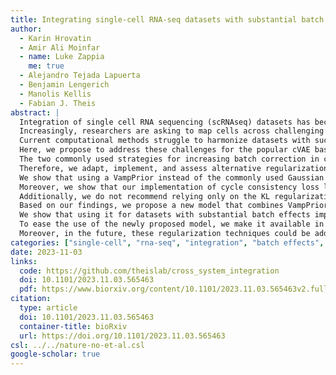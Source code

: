 ```yaml
---
title: Integrating single-cell RNA-seq datasets with substantial batch effects
author:
  - Karin Hrovatin
  - Amir Ali Moinfar
  - name: Luke Zappia
    me: true
  - Alejandro Tejada Lapuerta
  - Benjamin Lengerich
  - Manolis Kellis
  - Fabian J. Theis
abstract: |
  Integration of single cell RNA sequencing (scRNAseq) datasets has become a standard part of the analysis, with conditional variational autoencoders (cVAE) being among the most popular approaches.
  Increasingly, researchers are asking to map cells across challenging cases such as cross-organs, species, or organoids and primary tissue, as well as different scRNAseq protocols, including single cell and single nuclei.
  Current computational methods struggle to harmonize datasets with such substantial differences, driven by technical or biological variation.
  Here, we propose to address these challenges for the popular cVAE based approaches by introducing and comparing a series of regularization constraints.
  The two commonly used strategies for increasing batch correction in cVAEs, that is Kullback Leibler divergence (KL) regularization strength tuning and adversarial learning, suffer from substantial loss of biological information.
  Therefore, we adapt, implement, and assess alternative regularization strategies for cVAEs and investigate how they improve batch effect removal or better preserve biological variation, enabling us to propose an optimal cVAE-based integration strategy for complex systems.
  We show that using a VampPrior instead of the commonly used Gaussian prior not only improves the preservation of biological variation but also unexpectedly batch correction.
  Moreover, we show that our implementation of cycle consistency loss leads to significantly better biological preservation than adversarial learning implemented in the previously proposed GLUE model.
  Additionally, we do not recommend relying only on the KL regularization strength tuning for increasing batch correction, as it removes both biological and batch information without discriminating between the two.
  Based on our findings, we propose a new model that combines VampPrior and cycle-consistency loss.
  We show that using it for datasets with substantial batch effects improves downstream interpretation of cell states and biological conditions.
  To ease the use of the newly proposed model, we make it available in the scvitools package as an external model named sysVI.
  Moreover, in the future, these regularization techniques could be added to other established cVAE based models to improve the integration of datasets with substantial batch effects.
categories: ["single-cell", "rna-seq", "integration", "batch effects", "methods"]
date: 2023-11-03
links:
  code: https://github.com/theislab/cross_system_integration
  doi: 10.1101/2023.11.03.565463
  pdf: https://www.biorxiv.org/content/10.1101/2023.11.03.565463v2.full.pdf
citation:
  type: article
  doi: 10.1101/2023.11.03.565463
  container-title: bioRxiv
  url: https://doi.org/10.1101/2023.11.03.565463
csl: ../../nature-no-et-al.csl
google-scholar: true
---
```

